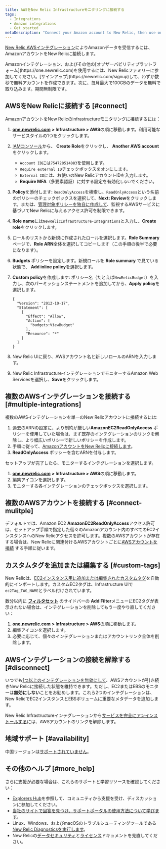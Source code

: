 ```yaml
---
title: AWSをNew Relic Infrastructureモニタリングに接続する
tags:
  - Integrations
  - Amazon integrations
  - Get started
metaDescription: "Connect your Amazon account to New Relic, then use our infrastructure monitoring services with your AWS integrations."
---
```


[New Relic AWSインテグレーション](/docs/infrastructure/amazon-integrations/getting-started/introduction-aws-integrations)によりAmazonデータを受信するには、AmazonアカウントをNew Relicに接続します。

<Callout variant="tip">
  Amazonインテグレーション、およびその他の[オブザーバビリティプラットフォーム](https://one.newrelic.com)を使用するには、New Relicファミリーに参加してください。[サインアップ](https://newrelic.com/signup)して、わずか数秒で無料アカウントを作成できます。次に、毎月最大で100GBのデータを無料で取り込みます。期間無制限です。
</Callout>

## AWSをNew Relicに接続する [#connect]

AmazonアカウントをNew Relicのinfrastructureモニタリングに接続するには：

1. [**one.newrelic.com**](https://one.newrelic.com) **> Infrastructure > AWS**の順に移動します。利用可能なサービスタイルの1つをクリックします。
2. [IAMコンソール](https://console.aws.amazon.com/iam/home?#/roles)から、 **Create Role**をクリックし、 **Another AWS account**をクリックします。

   * `Account ID`には`754728514883`を使用します。
   * `Require external ID`チェックボックスをオンにします。
   * `External ID`には、お使いのNew RelicアカウントIDを入力します。
   * **Require MFA**（多要素認証）に対する設定を有効化`しない`でください。
3. **Policy**を添付します: `ReadOnlyAccess`を検索し、`ReadOnlyAccess`という名前のポリシーのチェックボックスを選択して、**Next: Review**をクリックします。または、[管理対象ポリシーを独自に作成して](https://docs.newrelic.co.jp/docs/integrations/amazon-integrations/getting-started/integrations-managed-policies)、監視するAWSサービスに基づいてNew Relicに与えるアクセス許可を制限できます。
4. **Role name**には`NewRelicInfrastructure-Integrations`と入力し、**Create role**をクリックします。
5. ロールのリストから新規に作成されたロールを選択します。**Role Summary**ページで、**Role ARN**全体を選択してコピーします（この手順の後半で必要になります）。
6. **Budgets** ポリシーを設定します。新規ロールを **Role summary** で見ている状態で、 **<Icon name="fe-plus-circle"/>
   Add inline policy**を選択します。
7. **Custom policy**を作成します: ポリシー名（たとえば`NewRelicBudget`）を入力し、次のパーミッションステートメントを追加してから、**Apply policy**を選択します。

   ```
   {
     "Version": "2012-10-17",
     "Statement": [
       {
         "Effect": "Allow",
         "Action": [
           "budgets:ViewBudget"
         ],
         "Resource": "*"
       }
     ]
   }
   ```
8. New Relic UIに戻り、AWSアカウント名と新しいロールのARNを入力します。
9. New Relic InfrastructureインテグレーションでモニターするAmazon Web Servicesを選択し、**Save**をクリックします。

## 複数のAWSインテグレーションを接続する [#multiple-integrations]

複数のAWSインテグレーションを単一のNew Relicアカウントに接続するには:

1. 過去のARNの設定に、より制約が厳しい**AmazonEC2ReadOnlyAccess** ポリシーを使用していた場合は、まず既存のインテグレーションのリンクを解除し、より幅広いポリシーで新しいポリシーを作成します。
2. 手順に従って、[AmazonアカウントをNew Relicに接続します](/docs/infrastructure/new-relic-infrastructure/data-instrumentation/amazon-aws-ec2-integration-infrastructure#connect)。
3. **ReadOnlyAccess** ポリシーを含むARNを付与します。

セットアップが完了したら、モニターするインテグレーションを選択します。

1. [**one.newrelic.com**](http://one.newrelic.com) **> Infrastructure > AWS**の順に移動します。
2. <Icon name="fe-edit-2"/>
   編集アイコンを選択します。
3. モニターする各インテグレーションのチェックボックスを選択します。

## 複数のAWSアカウントを接続する [#connect-mulitple]

デフォルトでは、Amazon EC2 **AmazonEC2ReadOnlyAccess**アクセス許可は、セットアップ手順で指定した個々のAmazonアカウント内のすべてのEC2インスタンスへのNew Relicアクセスを許可します。複数のAWSアカウントが存在する場合は、New Relicに関連付けるAWSアカウントごとに[AWSアカウントを接続](#connect) する手順に従います。

## カスタムタグを追加または編集する [#custom-tags]

New Relicは、[EC2インスタンス用に追加または編集された](http://docs.aws.amazon.com/AWSEC2/latest/UserGuide/Using_Tags.html#adding-or-deleting-tags)[カスタムタグ](http://docs.aws.amazon.com/AWSEC2/latest/UserGuide/Using_Tags.html)を自動的にインポートします。カスタムEC2タグは、Infrastructure UIで`ec2Tag_TAG_NAME`とラベル付けされています。

数分以内に **[フィルタセット](/docs/scopes-organize-your-infrastructure#create)** のサイドバーの **Add Filter**メニューにEC2タグが表示されない場合は、インテグレーションを削除してもう一度やり直してください：

1. [**one.newrelic.com**](http://one.newrelic.com) **> Infrastructure > AWS**の順に移動します。
2. <Icon name="fe-edit-2"/>
   編集アイコンを選択します。
3. 必要に応じて、個々のインテグレーションまたはアカウントリンク全体を削除します。

## AWSインテグレーションの接続を解除する [#disconnect]

いつでも[1つ以上のインテグレーションを無効にして](/docs/infrastructure/new-relic-infrastructure/installation/uninstall-infrastructure-agent#disable-integrations)、AWSアカウントが引き続きNew Relicに接続した状態を維持できます。ただし、EC2またはEBSのモニターは**無効にしない**ことをお勧めします。これら2つのインテグレーションは、New RelicでEC2インスタンスとEBSボリュームに重要なメタデータを追加します。

New Relic Infrastructureインテグレーションから[サービスを完全にアンインストールする](/docs/infrastructure/new-relic-infrastructure/installation/uninstall-infrastructure-agent#unlink-aws)には、AWSアカウントのリンクを解除します。

## 地域サポート [#availability]

中国リージョンは[サポートされていません](https://docs.newrelic.co.jp/docs/integrations/amazon-integrations/troubleshooting/invalid-principal-error-unsupported-aws-regions)。

## その他のヘルプ [#more_help]

さらに支援が必要な場合は、これらのサポートと学習リソースを確認してください：

* [Explorers Hub](https://discuss.newrelic.com/)を参照して、コミュニティから支援を受け、ディスカッションに参加してください。
* [当社のサイトで回答を見つけ、サポートポータルの使用方法について学びます](/docs/using-new-relic/welcome-new-relic/get-started/find-help-use-support-portal)。
* Linux、Windows、およびmacOSのトラブルシューティングツールである[New Relic Diagnosticsを実行します](/docs/using-new-relic/cross-product-functions/troubleshooting/new-relic-diagnostics)。
* New Relicの[データセキュリティ](/docs/security)と[ライセンス](/docs/licenses)ドキュメントを見直してください。
